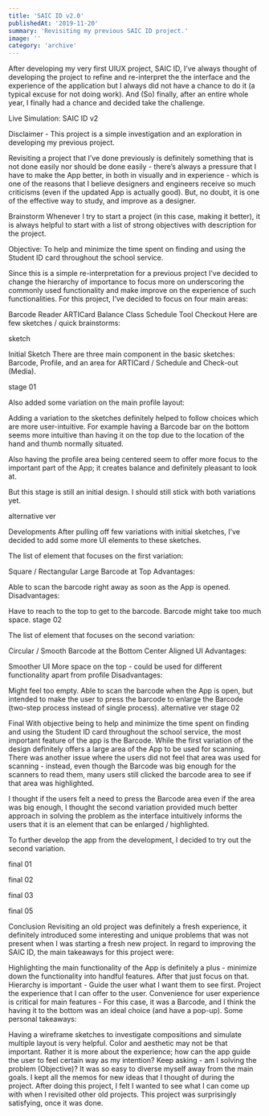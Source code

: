 ```yaml
---
title: 'SAIC ID v2.0'
publishedAt: '2019-11-20'
summary: 'Revisiting my previous SAIC ID project.'
image: ''
category: 'archive'
---
```


After developing my very first UIUX project, SAIC ID, I’ve always thought of developing the project to refine and re-interpret the the interface and the experience of the application but I always did not have a chance to do it (a typical excuse for not doing work). And (So) finally, after an entire whole year, I finally had a chance and decided take the challenge.

Live Simulation: SAIC ID v2

Disclaimer - This project is a simple investigation and an exploration in developing my previous project.

Revisiting a project that I’ve done previously is definitely something that is not done easily nor should be done easily - there’s always a pressure that I have to make the App better, in both in visually and in experience - which is one of the reasons that I believe designers and engineers receive so much criticisms (even if the updated App is actually good). But, no doubt, it is one of the effective way to study, and improve as a designer.

Brainstorm
Whenever I try to start a project (in this case, making it better), it is always helpful to start with a list of strong objectives with description for the project.

Objective: To help and minimize the time spent on finding and using the Student ID card throughout the school service.

Since this is a simple re-interpretation for a previous project I’ve decided to change the hierarchy of importance to focus more on underscoring the commonly used functionality and make improve on the experience of such functionalities. For this project, I’ve decided to focus on four main areas:

Barcode Reader
ARTICard Balance
Class Schedule
Tool Checkout
Here are few sketches / quick brainstorms:

sketch

Initial Sketch
There are three main component in the basic sketches: Barcode, Profile, and an area for ARTICard / Schedule and Check-out (Media).

stage 01

Also added some variation on the main profile layout:

Adding a variation to the sketches definitely helped to follow choices which are more user-intuitive. For example having a Barcode bar on the bottom seems more intuitive than having it on the top due to the location of the hand and thumb normally situated.

Also having the profile area being centered seem to offer more focus to the important part of the App; it creates balance and definitely pleasant to look at.

But this stage is still an initial design. I should still stick with both variations yet.

alternative ver

Developments
After pulling off few variations with initial sketches, I’ve decided to add some more UI elements to these sketches.

The list of element that focuses on the first variation:

Square / Rectangular
Large Barcode at Top
Advantages:

Able to scan the barcode right away as soon as the App is opened.
Disadvantages:

Have to reach to the top to get to the barcode.
Barcode might take too much space.
stage 02

The list of element that focuses on the second variation:

Circular / Smooth
Barcode at the Bottom
Center Aligned UI
Advantages:

Smoother UI
More space on the top - could be used for different functionality apart from profile
Disadvantages:

Might feel too empty.
Able to scan the barcode when the App is open, but intended to make the user to press the barcode to enlarge the Barcode (two-step process instead of single process).
alternative ver stage 02

Final
With objective being to help and minimize the time spent on finding and using the Student ID card throughout the school service, the most important feature of the app is the Barcode. While the first variation of the design definitely offers a large area of the App to be used for scanning. There was another issue where the users did not feel that area was used for scanning - instead, even though the Barcode was big enough for the scanners to read them, many users still clicked the barcode area to see if that area was highlighted.

I thought if the users felt a need to press the Barcode area even if the area was big enough, I thought the second variation provided much better approach in solving the problem as the interface intuitively informs the users that it is an element that can be enlarged / highlighted.

To further develop the app from the development, I decided to try out the second variation.

final 01

final 02

final 03

final 05

Conclusion
Revisiting an old project was definitely a fresh experience, it definitely introduced some interesting and unique problems that was not present when I was starting a fresh new project. In regard to improving the SAIC ID, the main takeaways for this project were:

Highlighting the main functionality of the App is definitely a plus - minimize down the functionality into handful features. After that just focus on that.
Hierarchy is important - Guide the user what I want them to see first. Project the experience that I can offer to the user.
Convenience for user experience is critical for main features - For this case, it was a Barcode, and I think the having it to the bottom was an ideal choice (and have a pop-up).
Some personal takeaways:

Having a wireframe sketches to investigate compositions and simulate multiple layout is very helpful.
Color and aesthetic may not be that important. Rather it is more about the experience; how can the app guide the user to feel certain way as my intention?
Keep asking - am I solving the problem (Objective)? It was so easy to diverse myself away from the main goals. I kept all the memos for new ideas that I thought of during the project.
After doing this project, I felt I wanted to see what I can come up with when I revisited other old projects. This project was surprisingly satisfying, once it was done.
